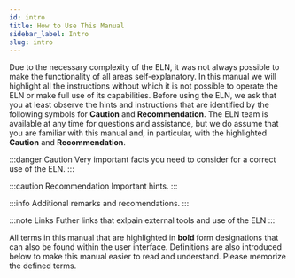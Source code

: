 ```yaml
---
id: intro
title: How to Use This Manual
sidebar_label: Intro
slug: intro
---
```


Due to the necessary complexity of the ELN, it was not always possible to make the functionality of all areas self-explanatory. In this manual we will highlight all the instructions without which it is not possible to operate the ELN or make full use of its capabilities. Before using the ELN, we ask that you at least observe the hints and instructions that are identified by the following symbols for <b>Caution</b> and <b>Recommendation</b>. The ELN team is available at any time for questions and assistance, but we do assume that you are familiar with this manual and, in particular, with the highlighted <b>Caution</b> and <b>Recommendation</b>.

:::danger Caution
Very important facts you need to consider for a correct use of the ELN.
:::

:::caution Recommendation
Important hints.
:::

:::info
Additional remarks and recomendations.
:::

:::note Links
Futher links that exlpain external tools and use of the ELN
:::

All terms in this manual that are highlighted in <b> bold </b> form designations that can also be found within the user interface.
Definitions are also introduced below to make this manual easier to read and understand. Please memorize the defined terms.

